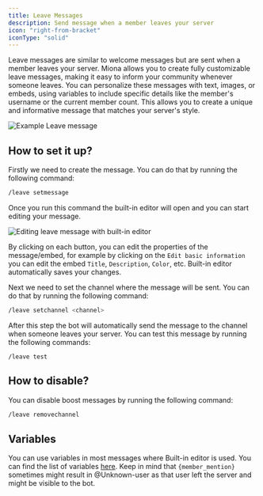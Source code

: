 ```yaml
---
title: Leave Messages
description: Send message when a member leaves your server
icon: "right-from-bracket"
iconType: "solid"
---
```


Leave messages are similar to welcome messages but are sent when a member leaves your server. Miona allows you to create fully customizable leave messages, making it easy to inform your community whenever someone leaves. You can personalize these messages with text, images, or embeds, using variables to include specific details like the member's username or the current member count. This allows you to create a unique and informative message that matches your server's style.

<Frame caption="Example Leave message">
    <img src="/images/leave/example-leave.png" alt="Example Leave message"/>
</Frame>

## How to set it up?
Firstly we need to create the message. You can do that by running the following command:
```sh
/leave setmessage
```
Once you run this command the built-in editor will open and you can start editing your message.

<Frame caption="Editing leave message with built-in editor">
    <img src="/images/leave/editing-leave.png" alt="Editing leave message with built-in editor"/>
</Frame>

By clicking on each button, you can edit the properties of the message/embed, for example by clicking on the `Edit basic information` you can edit the embed `Title`, `Description`, `Color`, etc.
<Note>
Built-in editor automatically saves your changes.
</Note>

Next we need to set the channel where the message will be sent. You can do that by running the following command:
```sh
/leave setchannel <channel>
```

After this step the bot will automatically send the message to the channel when someone leaves your server.
You can test this message by running the following commands:
```
/leave test
```

## How to disable?
You can disable boost messages by running the following command:
```sh
/leave removechannel
```

## Variables
You can use variables in most messages where Built-in editor is used.
You can find the list of variables [here](/variables).
<Note>
Keep in mind that `{member_mention}` sometimes might result in @Unknown-user as that user left the server and might be visible to the bot.
</Note>